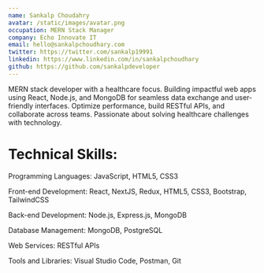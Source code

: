 ```yaml
---
name: Sankalp Choudahry
avatar: /static/images/avatar.png
occupation: MERN Stack Manager
company: Echo Innovate IT
email: hello@sankalpchoudhary.com
twitter: https://twitter.com/sankalp19991
linkedin: https://www.linkedin.com/in/sankalpchoudhary
github: https://github.com/sankalpdeveloper
---
```


MERN stack developer with a healthcare focus. Building impactful web apps using React, Node.js, and MongoDB for seamless data exchange and user-friendly interfaces. Optimize performance, build RESTful APIs, and collaborate across teams. Passionate about solving healthcare challenges with technology.

# Technical Skills:

Programming Languages: JavaScript, HTML5, CSS3

Front-end Development: React, NextJS, Redux, HTML5, CSS3, Bootstrap, TailwindCSS

Back-end Development: Node.js, Express.js, MongoDB

Database Management: MongoDB, PostgreSQL

Web Services: RESTful APIs

Tools and Libraries: Visual Studio Code, Postman, Git

